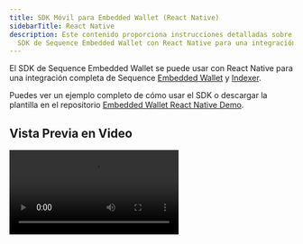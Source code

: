 ```yaml
---
title: SDK Móvil para Embedded Wallet (React Native)
sidebarTitle: React Native
description: Este contenido proporciona instrucciones detalladas sobre la integración del
  SDK de Sequence Embedded Wallet con React Native para una integración completa de wallet e indexer.
---
```


El SDK de Sequence Embedded Wallet se puede usar con React Native para una integración completa de Sequence [Embedded Wallet](/solutions/wallets/embedded-wallet/overview) y [Indexer](/api-references/indexer/overview).

Puedes ver un ejemplo completo de cómo usar el SDK o descargar la plantilla en el repositorio [Embedded Wallet React Native Demo](https://github.com/0xsequence/demo-waas-react-native).

## Vista Previa en Video

<video controls className="w-full aspect-video" src="https://pub-f048362b915448c9b012a2e03c189024.r2.dev/SequenceMobileSDK.mp4" />

## Configuración con tus propias credenciales/claves

Sigue esta guía para obtener tu clave de acceso al proyecto y otras credenciales/claves: [https://docs.sequence.xyz/solutions/builder/embedded-wallet/](https://docs.sequence.xyz/solutions/builder/embedded-wallet/)

### Instrucciones específicas para credenciales/claves en las carpetas ./ios y ./android

#### iOS

Usando Expo, puedes establecer GIDClientID en ios > infoPlist en el archivo app.json.

Manualmente, puedes establecer GIDClientID en el archivo Info.plist para el inicio de sesión con Google.

#### Android

Usando Expo, puedes establecer el intent-filter en android > intentFilters en el archivo app.json.

Manualmente, puedes establecer el intent-filter en el archivo AndroidManifest.xml para el inicio de sesión con Google.

## Detalles de integración

<Steps>
  <Step title="Setup shims for ethers and other crypto related packages">
    Primero, revisemos el contenido de [cryptoSetup.ts](https://github.com/0xsequence/demo-waas-react-native/blob/main/cryptoSetup.ts) para la configuración de los shims y el registro de `pbkdf2` para `ethers` desde `react-native-quick-crypto` a continuación:

    ```ts
    import { install } from "react-native-quick-crypto";
    install();

    import "react-native-url-polyfill/auto";
    import { ReadableStream } from "web-streams-polyfill";
    globalThis.ReadableStream = ReadableStream;

    import crypto from "react-native-quick-crypto";
    global.getRandomValues = crypto.getRandomValues;

    export * from "@ethersproject/shims";

    import * as ethers from "ethers";

    ethers.pbkdf2.register(
      (
        password: Uint8Array,
        salt: Uint8Array,
        iterations: number,
        keylen: number,
        algo: "sha256" | "sha512"
      ) => {
        console.info("Using react-native-quick-crypto for pbkdf2");
        return ethers.hexlify(
          new Uint8Array(
            crypto.pbkdf2Sync(
              password,
              salt,
              iterations,
              keylen,
              algo === "sha256" ? "SHA-256" : "SHA-512"
            )
          )
        );
      }
    );

    export * from "ethers";
    ```

    Luego asegúrate de importar `cryptoSetup.ts` lo más temprano posible en el ciclo de vida de la aplicación. En esta demo estos se importan y configuran en la parte superior en [App.tsx](https://github.com/0xsequence/demo-waas-react-native/blob/main/App.tsx).

    En segundo lugar, necesitamos establecer alias para algunos shims, en `babel.config.js` con ayuda de la `babel-plugin-module-resolver` dependencia de desarrollo. Ver [babel.config.js](https://github.com/0xsequence/demo-waas-react-native/blob/main//babel.config.js) para el fragmento de código para actualizar los alias.
  </Step>

  <Step title="Initialize Sequence WaaS">
    ```ts
    export const sequenceWaas = new SequenceWaaS(
      {
        network: initialNetwork,
        projectAccessKey: projectAccessKey,
        waasConfigKey: waasConfigKey,
      },
      localStorage,
      null,
      new KeychainSecureStoreBackend()
    );
    ```

    (Revisa el [waasSetup.ts](https://github.com/0xsequence/demo-waas-react-native/blob/main/waasSetup.ts) archivo para más detalles)
  </Step>

  <Step title="Signing in">
    Una vez que tengas una instancia inicializada de Sequence WaaS, puedes usarla para iniciar sesión con correo electrónico, Google o Apple. Mira el fragmento de código de Google a continuación como ejemplo, y revisa el archivo [App.tsx](https://github.com/0xsequence/demo-waas-react-native/blob/main/App.tsx) para más detalles.

    ```ts
    const redirectUri = `${iosRedirectUri}:/oauthredirect`;

    const scopes = ["openid", "profile", "email"];
    const request = new AuthRequest({
      clientId,
      scopes,
      redirectUri,
      usePKCE: true,
      extraParams: {
        audience: webClientId,
        include_granted_scopes: "true",
      },
    });

    const result = await request.promptAsync({
      authorizationEndpoint: `https://accounts.google.com/o/oauth2/v2/auth`,
    });

    if (result.type === "cancel") {
      return undefined;
    }

    const serverAuthCode = result?.params?.code;

    const configForTokenExchange: AccessTokenRequestConfig = {
      code: serverAuthCode,
      redirectUri,
      clientId: iosClientId,
      extraParams: {
        code_verifier: request?.codeVerifier || "",
        audience: webClientId,
      },
    };

    const tokenResponse = await exchangeCodeAsync(configForTokenExchange, {
      tokenEndpoint: "https://oauth2.googleapis.com/token",
    });

    const userInfo = await fetchUserInfo(tokenResponse.accessToken);

    const idToken = tokenResponse.idToken;

    if (!idToken) {
      throw new Error("No idToken");
    }

    try {
      const signInResult = await sequenceWaas.signIn(
        {
          idToken: idToken,
        },
        randomName()
      );

      console.log("signInResult", JSON.stringify(signInResult));
    } catch (e) {
      console.log("error", JSON.stringify(e));
    }
    ```
  </Step>

  <Step title="Wallet operations">
    Una vez iniciada la sesión, puedes usar la instancia `sequenceWaas` para realizar operaciones de billetera como enviar transacciones, firmar mensajes, etc. Mira el fragmento de código de Google a continuación como ejemplo, y revisa el archivo [App.tsx](https://github.com/0xsequence/demo-waas-react-native/blob/main/App.tsx) para más detalles.

    ```ts
    // Signing a message
    const signature = await sequenceWaas.signMessage({ message: "your message" });

    // Sending a txn
    const txn = await sequenceWaas.sendTransaction({
      transactions: [
        {
          to: walletAddress,
          value: 0,
        },
      ],
    });
    ```
  </Step>

  <Step title="Migration notes for Ethers v6 update">
    * `react-native-quick-crypto-ethers-patch.js` y la configuración relacionada ya no son necesarias ya que ethers v6 nos permite registrar la función pbkdf2 directamente desde el paquete `react-native-quick-crypto`. (Ver [cryptoSetup.ts](https://github.com/0xsequence/demo-waas-react-native/blob/main//cryptoSetup.ts) para el código relacionado.)
    * Puedes seguir la [guía de migración de ethers](https://docs.ethers.org/v6/migrating/) para migrar tu código base a ethers v6.

    <br />
  </Step>
</Steps>

## Dependencias

### Paquetes Sequence requeridos

* @0xsequence/waas
* @0xsequence/react-native

### Otras dependencias/shims requeridos

#### Común

* ethers

* ethersproject/shims

* expo

* react-native-quick-crypto

* react-native-mmkv

* react-native-keychain

* babel-plugin-module-resolver (como dependencia de desarrollo)

#### Para inicio de sesión con Apple y Google

* expo-web-browser
* expo-auth-session
* @invertase/react-native-apple-authentication

#### Para inicio de sesión con correo electrónico

* react-native-url-polyfill
* web-streams-polyfill

